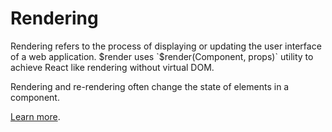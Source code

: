 # Rendering

Rendering refers to the process of displaying or updating the user interface of a web application. $render uses `$render(Component, props)` utility to achieve React like rendering without virtual DOM. 

Rendering and re-rendering often change the state of elements in a component.

[Learn more](advanced/$render).

